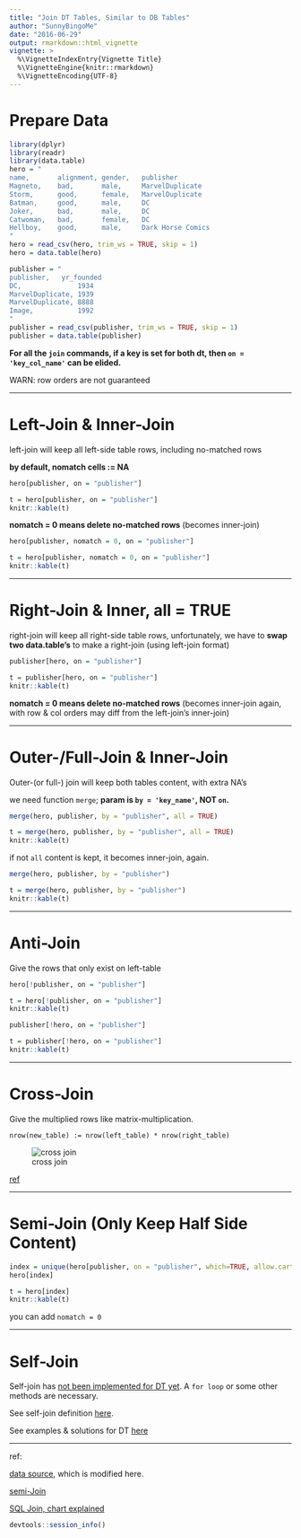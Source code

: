 ```yaml
---
title: "Join DT Tables, Similar to DB Tables"
author: "SunnyBingoMe"
date: "2016-06-29"
output: rmarkdown::html_vignette
vignette: >
  %\VignetteIndexEntry{Vignette Title}
  %\VignetteEngine{knitr::rmarkdown}
  %\VignetteEncoding{UTF-8}
---
```

# Prepare Data
```r
library(dplyr)
library(readr)
library(data.table)
hero = "
name,       alignment, gender,   publisher
Magneto,    bad,       male,     MarvelDuplicate
Storm,      good,      female,   MarvelDuplicate
Batman,     good,      male,     DC
Joker,      bad,       male,     DC
Catwoman,   bad,       female,   DC
Hellboy,    good,      male,     Dark Horse Comics
"
hero = read_csv(hero, trim_ws = TRUE, skip = 1)
hero = data.table(hero)

publisher = "
publisher,   yr_founded
DC,              1934
MarvelDuplicate, 1939
MarvelDuplicate, 8888
Image,           1992
"
publisher = read_csv(publisher, trim_ws = TRUE, skip = 1)
publisher = data.table(publisher)
```

__For all the `join` commands, if a key is set for both dt, then `on = 'key_col_name'` can be elided.__

WARN: row orders are not guaranteed

-----------

# Left-Join & Inner-Join
left-join will keep all left-side table rows, including no-matched rows

__by default, nomatch cells := NA__
```r
hero[publisher, on = "publisher"]
```
```r
t = hero[publisher, on = "publisher"]
knitr::kable(t)
```

__nomatch = 0 means delete no-matched rows__ (becomes inner-join)
```r
hero[publisher, nomatch = 0, on = "publisher"]
```
```r
t = hero[publisher, nomatch = 0, on = "publisher"]
knitr::kable(t)
```


-----------

# Right-Join & Inner, all = TRUE
right-join will keep all right-side table rows, unfortunately, we have to __swap two data.table's__ to make a right-join (using left-join format)
```r
publisher[hero, on = "publisher"]
```
```r
t = publisher[hero, on = "publisher"]
knitr::kable(t)
```

__nomatch = 0 means delete no-matched rows__ (becomes inner-join again, with row & col orders may diff from the left-join's inner-join)


-----------

# Outer-/Full-Join & Inner-Join

Outer-(or full-) join will keep both tables content, with extra NA's

we need function `merge`; __param is `by = 'key_name'`, NOT `on`.__
```r
merge(hero, publisher, by = "publisher", all = TRUE)
```
```r
t = merge(hero, publisher, by = "publisher", all = TRUE)
knitr::kable(t)
```

if not `all` content is kept, it becomes inner-join, again.
```r
merge(hero, publisher, by = "publisher")
```
```r
t = merge(hero, publisher, by = "publisher")
knitr::kable(t)
```

-----------


# Anti-Join

Give the rows that only exist on left-table
```r
hero[!publisher, on = "publisher"]
```
```r
t = hero[!publisher, on = "publisher"]
knitr::kable(t)
```
```r
publisher[!hero, on = "publisher"]
```
```r
t = publisher[!hero, on = "publisher"]
knitr::kable(t)
```
-----------

# Cross-Join

Give the multiplied rows like matrix-multiplication.

`nrow(new_table) := nrow(left_table) * nrow(right_table)`

![cross join](https://wwqkow.by3301.livefilestore.com/y3mxJujXfF8kzYBxQcD0sDfTBVRteKl7x1cseGRSZ7H3TbIbUaOtUZ8Ktl5Dqof4aEAZ3FWKaVd8vR4C8_RhiqV_9CXTQkBlXZkEInbVc4DYnI7uQU7ehIxNWxq-jwstpOChP3bMy-EZaKXXUBkYJPwhLzHKMfpMUwEt60RQR_cLmQ/CROSS-JOIN.jpg?psid=1)

[ref](http://sqlhints.com/tag/cross-join/)

-----------

# Semi-Join (Only Keep Half Side Content)
```r
index = unique(hero[publisher, on = "publisher", which=TRUE, allow.cartesian=TRUE])
hero[index]
```
```r
t = hero[index]
knitr::kable(t)
```

you can add `nomatch = 0`


-----------

# Self-Join

Self-join has [not been implemented for DT yet](http://stackoverflow.com/questions/14983805/how-to-self-join-a-data-table-on-a-condition). A `for loop` or some other methods are necessary. 

See self-join definition [here](http://sqlhints.com/tag/cross-join/). 

See examples & solutions for DT  [here](http://stackoverflow.com/questions/3362038/what-is-self-join-and-when-would-you-use-it)

-----------

ref:

[data source](http://stat545.com/bit001_dplyr-cheatsheet.html), which is modified here.

[semi-Join](http://stackoverflow.com/questions/18969420/perform-a-semi-join-with-data-table)

[SQL Join, chart explained](http://stackoverflow.com/questions/5706437/whats-the-difference-between-inner-join-left-join-right-join-and-full-join)

```r
devtools::session_info()
```

